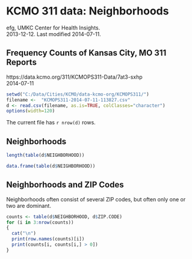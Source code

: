 # KCMO 311 data:  Neighborhoods
efg, UMKC Center for Health Insights.  
2013-12-12.  Last modified 2014-07-11.  

## Frequency Counts of Kansas City, MO 311 Reports
https://data.kcmo.org/311/KCMOPS311-Data/7at3-sxhp  
2014-07-11  

```r
setwd("C:/Data/Cities/KCMO/data-kcmo-org/KCMOPS311/")
filename <-  "KCMOPS311-2014-07-11-113827.csv"
d <- read.csv(filename, as.is=TRUE, colClasses="character")
options(width=120)
```
The current file has `r nrow(d)` rows.

## Neighborhoods



```r
length(table(d$NEIGHBORHOOD))

data.frame(table(d$NEIGHBORHOOD))
```
## Neighborhoods and ZIP Codes

Neighborhoods often consist of several ZIP codes, but often only one or two are dominant.

```r
counts <- table(d$NEIGHBORHOOD, d$ZIP.CODE)
for (i in 3:nrow(counts))
{
  cat("\n")
  print(row.names(counts)[i])
  print(counts[i, counts[i,] > 0])
}        
```
